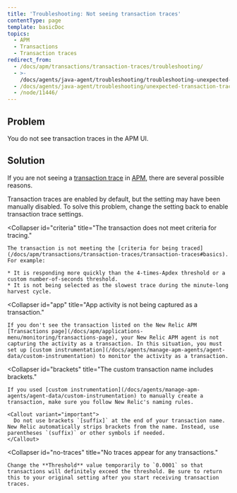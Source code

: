 ```yaml
---
title: 'Troubleshooting: Not seeing transaction traces'
contentType: page
template: basicDoc
topics:
  - APM
  - Transactions
  - Transaction traces
redirect_from:
  - /docs/apm/transactions/transaction-traces/troubleshooting/
  - >-
    /docs/agents/java-agent/troubleshooting/troubleshooting-unexpected-transaction-traces/
  - /docs/agents/java-agent/troubleshooting/unexpected-transaction-traces-java/
  - /node/11446/
---
```


## Problem

You do not see transaction traces in the APM UI.

## Solution

If you are not seeing a [transaction trace](/docs/apm/transactions/transaction-traces/transaction-traces) in [APM](/docs/apm/new-relic-apm/getting-started/welcome-new-relic-apm), there are several possible reasons.

<CollapserGroup>
  <Collapser
    id="disabled"
    title="Transaction tracing was disabled."
  >
    Transaction traces are enabled by default, but the setting may have been manually disabled. To solve this problem, change the setting back to enable transaction trace settings.
  </Collapser>

  <Collapser
    id="criteria"
    title="The transaction does not meet criteria for tracing."
  >
    The transaction is not meeting the [criteria for being traced](/docs/apm/transactions/transaction-traces/transaction-traces#basics). For example:

    * It is responding more quickly than the 4-times-Apdex threshold or a custom number-of-seconds threshold.
    * It is not being selected as the slowest trace during the minute-long harvest cycle.
  </Collapser>

  <Collapser
    id="app"
    title="App activity is not being captured as a transaction."
  >
    If you don't see the transaction listed on the New Relic APM [Transactions page](/docs/apm/applications-menu/monitoring/transactions-page), your New Relic APM agent is not capturing the activity as a transaction. In this situation, you must set up [custom instrumentation](/docs/agents/manage-apm-agents/agent-data/custom-instrumentation) to monitor the activity as a transaction.
  </Collapser>

  <Collapser
    id="brackets"
    title="The custom transaction name includes brackets."
  >
    If you used [custom instrumentation](/docs/agents/manage-apm-agents/agent-data/custom-instrumentation) to manually create a transaction, make sure you follow New Relic's naming rules.

    <Callout variant="important">
      Do not use brackets `[suffix]` at the end of your transaction name. New Relic automatically strips brackets from the name. Instead, use parentheses `(suffix)` or other symbols if needed.
    </Callout>
  </Collapser>

  <Collapser
    id="no-traces"
    title="No traces appear for any transactions."
  >
    Change the **Threshold** value temporarily to `0.0001` so that transactions will definitely exceed the threshold. Be sure to return this to your original setting after you start receiving transaction traces.
  </Collapser>
</CollapserGroup>
